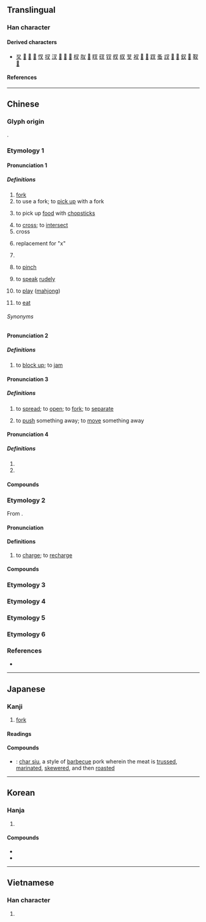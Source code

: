 {{character info}}
==Translingual==

===Han character===
{{Han char|rn=29|rad=又|as=01|sn=3|four=17400|canj=EI,XEI|ids=⿴又丶}}

====Derived characters====
* [[㕚]] [[𨙳]] [[𭃆]] [[𭃇]] [[㣾]] [[扠]] [[汊]] [[𡰫]] [[𤜫]] [[𫩗]] [[杈]] [[肞]] [[𥘓]] [[䀑]] [[䂘]] [[钗]] [[䑡]] [[紁]] [[芆]] [[衩]] [[𥫢]] [[𦔹]] [[䟕]] [[蚤]] [[訍]] [[𧢷]] [[𪝃]] [[釵]] [[𮣸]] [[靫]] [[𫘅]]

====References====
{{Han ref|kx=0165.010|dkj=03116|dj=0374.150|hdz=10390.020|uh=53C9}}

----

==Chinese==

===Glyph origin===
{{Han etym}}
{{Han compound|又|丶|ls=ic}}.

===Etymology 1===
{{zh-forms|alt=义}}

====Pronunciation 1====
{{zh-pron
|m=chā,er=y
|m_note=erhua - noun
|m-s=ca1
|c=caa1
|g=ca1
|h=pfs=chhâ
|j=ca1
|md=
|mn=xm,qz,tw:chhe/zz:chhee/chha
|mn_note=chhe/chhee - vernacular; chha - literary (used in Quanzhou for “cross”, not usually used elsewhere)
|mn-t=cê1
|w=1tsho
|x=ca1
|mc=y
|oc=y
|ma=Zh-chā.oga
|cat=n,v,c:part
}}

=====Definitions=====
{{zh-hanzi}}

# [[fork]] {{gloss|pronged tool, including the eating utensil}}
# to use a fork; to [[pick up]] with a fork
# {{lb|zh|Wu}} to pick up [[food]] with [[chopstick]]s
# to [[cross]]; to [[intersect]]
# cross
#: {{zh-x|錯 的 答案 打 叉。|Put a '''cross''' for the wrong answer.}}
# replacement for "x" {{rfclarify|zh}}
#: {{zh-x|傻 叉}}
# {{lb|zh|chiefly|Cantonese|euphemistic}} {{n-g|A generic intensifier which can be substituted for any profane intensifier.}}
#: {{zh-x|冇 叉 用|'''bleeping''' useless|C}}
# {{lb|zh|Xiamen|Zhangzhou|Taiwanese Hokkien}} to [[pinch]]
# {{lb|zh|Xiamen|Zhangzhou|Taiwanese Hokkien}} to [[speak]] [[rude]]ly
# {{lb|zh|Wu}} to [[play]] ([[mahjong]])
# {{lb|zh|Xiang|of ducks and geese}} to [[eat]]

======Synonyms======
{{zh-dial}}
{{zh-dial|叉子}}

====Pronunciation 2====
{{zh-pron
|m=chá,chā,1nb=standard in Mainland,1nc=variant in Taiwan,2nb=standard in Taiwan
|ma=y
|cat=v
}}

=====Definitions=====
{{zh-hanzi}}

# {{lb|zh|Northeastern Mandarin}} to [[block up]]; to [[jam]]

====Pronunciation 3====
{{zh-pron
|m=chǎ,chā,1nb=standard in Mainland,1nc=variant in Taiwan,2nb=standard in Taiwan
|c=caa1
|j=ca2
|w=1tsho
|cat=v
}}

=====Definitions=====
{{zh-hanzi}}

# to [[spread]]; to [[open]]; to [[fork]]; to [[separate]]
# {{lb|zh|Wu}} to [[push]] something away; to [[move]] something away

====Pronunciation 4====
{{zh-pron
|m=chà,er=y
|c=caa3
|ma=y
|cat=n
}}

=====Definitions=====
{{zh-hanzi}}

# {{zh-alt-form|杈|tr=chà|fork of a branch}}
# {{zh-alt-form|岔|diverge, branch off; fork in the road}}

====Compounds====
{{zh-der|魚叉|叉股子話|交叉口|交叉點|惡叉白賴|叉路貨|叉燒|仰剌叉|交叉感染|叉灰泥|叉麻雀|刀叉|叉劈|叉車|三叉神經|叉魚|叉子|三叉路|三叉口|叉口|劈叉|式叉摩那|叉門|叉色|叉牙|吒叉|四仰八叉|叉嘴|叉燒包|丫叉|交叉線|夜叉星|夜叉婆|夜叉|叉手吟|叉腰|叉角羚|仰八叉|交叉|叉竿|叉爬子|叉棍|叉手|搗叉子|扛叉的|打叉|沒叉路|母夜叉|攩叉|藥叉|腳叉|音叉|羅叉|背叉|魔王夜叉|褲叉兒|钂叉|鋼叉|笑面夜叉|飛叉|立體交叉|肥叉|叉燒酥|瘦叉}}

===Etymology 2===
{{zh-forms}}
From {{bor|yue|en|charge}}.

====Pronunciation====
{{zh-pron
|c=caa1
|dial=n
|cat=v
}}

====Definitions====
{{zh-hanzi}}

# {{lb|zh|Cantonese}} to [[charge]]; to [[recharge]]
#: {{zh-x|幫 我 拎 個 手機 去 叉 吖。|Take my cellphone to '''recharge''' it for me.|C}}

====Compounds====
{{zh-der|叉電}}

===Etymology 3===
{{zh-see|衩|ss}}

===Etymology 4===
{{zh-see|扠|ss}}

===Etymology 5===
{{zh-see|杈|ss}}

===Etymology 6===
{{zh-see|汊|ss}}

===References===
* {{R:yue:Hanzi}}

----

==Japanese==

===Kanji===
{{ja-kanji|grade=n|rs=又01}}

# [[fork]]

====Readings====
{{ja-readings
|goon=しゃ
|kanon=さ
|kun=また-
}}

====Compounds====
{{der-top|Compounds}}
* {{ja-r|叉焼|チャーシュー}}: [[char siu]], a style of [[barbecue]] pork wherein the meat is [[truss]]ed, [[marinate]]d, [[skewer]]ed, and then [[roast]]ed
{{der-bottom}}

----

==Korean==

===Hanja===
{{ko-hanja|갈래|차}}

# {{hanja form of|차|to [[cross]]; to [[intersect]]}}

====Compounds====
* {{ko-l|교차|[[crossing]]; [[intersecting]]|交叉}}
* {{ko-l|교차로|[[crossroad]]|交叉路}}

----

==Vietnamese==

===Han character===
{{vi-readings|rs=又01|reading=xoa}}

# {{rfdef|vi|sort=又01}}